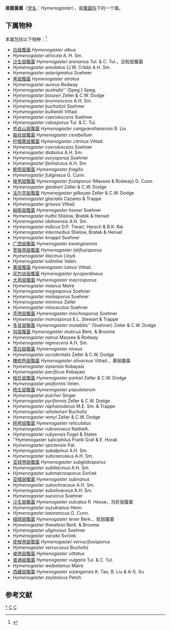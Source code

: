 {{Automatic Taxobox
| taxon = Hymenogaster
| authority = Vittad. (1831)
| image = Hymenogaster sublilacinus 221979.jpg
| image_caption = Hymenogaster sublilacinus
| type species = 柠檬黄层腹菌<br>Hymenogaster citrinus
| type species authority = Vittad. (1831)
| synonyms = 
* ''Fechtneria'' Velenovský, 1939
* ''Hysterogaster'' Zeller & C.W.Dodge, 1928
* ''Radiogaster'' Lloyd, 1924
}}

'''层腹菌属'''（[[学名|学名]]：''Hymenogaster''），是[[腹菌科|腹菌科]]下的一个属。

==下属物种==
本属包括以下物种：<ref>{{cite web |title=Hymenogaster Vittad. |url=https://www.gbif.org/species/2521519 |website=GBIF |access-date=2022-05-29 |archive-date=2020-06-25 |archive-url=https://web.archive.org/web/20200625040104/https://www.gbif.org/species/2521519 }}</ref>
* [[白层腹菌|白层腹菌]] ''Hymenogaster albus''
* ''Hymenogaster alnicola'' A. H. Sm.
* [[沙生层腹菌|沙生层腹菌]] ''Hymenogaster arenarius'' Tul. & C. Tul.，豆粒层腹菌
* ''Hymenogaster areolatus'' (J.W. Cribb) A.H. Sm.
* ''Hymenogaster asterigmatus'' Soehner
* [[黑层腹菌|黑层腹菌]] ''Hymenogaster atratus''
* ''Hymenogaster aureus'' Rodway
* ''Hymenogaster australis'''' (Speg.) Speg.
* ''Hymenogaster boozeri'' Zeller & C.W. Dodge
* ''Hymenogaster brunnescens'' A.H. Sm.
* ''Hymenogaster bucholtzii'' Soehner
* ''Hymenogaster bulliardii'' Vittad.
* ''Hymenogaster caerulescens'' Soehner
* ''Hymenogaster calosporus'' Tul. & C. Tul.
* [[苍岩山层腹菌|苍岩山层腹菌]] ''Hymenogaster cangyanshanensis'' B. Liu
* [[脑状层腹菌|脑状层腹菌]] ''Hymenogaster cerebellum''
* [[柠檬黄层腹菌|柠檬黄层腹菌]] ''Hymenogaster citrinus'' Vittad.
* ''Hymenogaster coerulescens'' Soehner
* ''Hymenogaster diabolus'' A.H. Sm.
* ''Hymenogaster eurysporus'' Soehner
* ''Hymenogaster farinaceus'' A.H. Sm.
* [[脆质层腹菌|脆质层腹菌]] ''Hymenogaster fragilis''
* ''Hymenogaster fuligineus'' G. Cunn.
* [[梭孢层腹菌|梭孢层腹菌]] ''Hymenogaster fusisporus'' (Massee & Rodway) G. Cunn.
* ''Hymenogaster gardneri'' Zeller & C.W. Dodge
* [[吉尔克层腹菌|吉尔克层腹菌]] ''Hymenogaster gilkeyae'' Zeller & C.W. Dodge
* ''Hymenogaster glacialis'' Cázares & Trappe
* ''Hymenogaster griseus'' Vittad.
* [[赫斯层腹菌|赫斯层腹菌]] ''Hymenogaster hessei'' Soehner
* ''Hymenogaster huthii'' Stielow, Bratek & Hensel
* ''Hymenogaster idahoensis'' A.H. Sm.
* ''Hymenogaster indicus'' D.P. Tiwari, Harsch & B.K. Rai
* ''Hymenogaster intermedius'' Stielow, Bratek & Hensel
* ''Hymenogaster knappii'' Soehner
* [[广西层腹菌|广西层腹菌]] ''Hymenogaster kwangsiensis''
* [[宽梭孢层腹菌|宽梭孢层腹菌]] ''Hymenogaster latifusisporus''
* ''Hymenogaster lilacinus'' Lloyd
* ''Hymenogaster ludmilae'' Velen.
* [[黄层腹菌|黄层腹菌]] ''Hymenogaster luteus'' Vittad.
* [[灰包状层腹菌|灰包状层腹菌]] ''Hymenogaster lycoperdineus''
* [[大孢层腹菌|大孢层腹菌]] ''Hymenogaster macrosporus''
* ''Hymenogaster maurus'' Maire
* ''Hymenogaster megasporus'' Soehner
* ''Hymenogaster melasporus'' Soehner
* ''Hymenogaster minimus'' Zeller
* ''Hymenogaster minusculus'' Soehner
* [[壳孢层腹菌|壳孢层腹菌]] ''Hymenogaster mischosporus'' Soehner
* ''Hymenogaster monosporus'' E.L. Stewart & Trappe
* [[多变层腹菌|多变层腹菌]] ''Hymenogaster mutabilis'''' (Soehner) Zeller & C.W. Dodge
* [[钝层腹菌|钝层腹菌]] ''Hymenogaster muticus'' Berk. & Broome
* ''Hymenogaster nanus'' Massee & Rodway
* ''Hymenogaster nigrescens'' A.H. Sm.
* [[雪白层腹菌|雪白层腹菌]] ''Hymenogaster niveus''
* ''Hymenogaster occidentalis'' Zeller & C.W. Dodge
* [[橄榄色层腹菌|橄榄色层腹菌]] ''Hymenogaster olivaceus'' Vittad.，黄层腹菌
* ''Hymenogaster ozeensis'' Kobayasi
* ''Hymenogaster pacificus'' Kobayasi
* [[帕氏层腹菌|帕氏层腹菌]] ''Hymenogaster parksii'' Zeller & C.W. Dodge
* ''Hymenogaster pisiformis'' Velen.
* [[杨生层腹菌|杨生层腹菌]] ''Hymenogaster populetorum''
* ''Hymenogaster pulcher'' Singer
* ''Hymenogaster pyriformis'' Zeller & C.W. Dodge
* ''Hymenogaster raphanodorus'' M.E. Sm. & Trappe
* ''Hymenogaster rehsteineri'' Bucholtz
* ''Hymenogaster remyi'' Zeller & C.W. Dodge
* [[网孢层腹菌|网孢层腹菌]] ''Hymenogaster reticulatus''
* ''Hymenogaster rubroniveus'' Raithelh.
* ''Hymenogaster rubyensis'' Fogel & States
* ''Hymenogaster saliciphilus Frank Graf & E. Horak
* ''Hymenogaster spictensis'' Pat.
* ''Hymenogaster subalpinus'' A.H. Sm.
* ''Hymenogaster subcaeruleus'' A.H. Sm.
* [[亚球孢层腹菌|亚球孢层腹菌]] ''Hymenogaster subglobisporus''
* ''Hymenogaster sublilacinus'' A.H. Sm.
* ''Hymenogaster submacrosporus'' Svrček
* [[亚矮层腹菌|亚矮层腹菌]] ''Hymenogaster subnanus''
* ''Hymenogaster subochraceus'' A.H. Sm.
* ''Hymenogaster subolivaceus'' A.H. Sm.
* ''Hymenogaster suevicus'' Soehner
* [[沙生层腹菌|沙生层腹菌]] ''Hymenogaster sulcatus'' R. Hesse，沟折层腹菌
* ''Hymenogaster suzukianus'' Henn.
* ''Hymenogaster tasmanicus'' G. Cunn.
* [[细弱层腹菌|细弱层腹菌]] ''Hymenogaster tener'' Berk.，软层腹菌
* ''Hymenogaster thwaitesii'' Berk. & Broome
* ''Hymenogaster uliginosus'' Soehner
* ''Hymenogaster vacekii'' Svrček
* [[疣梭孢层腹菌|疣梭孢层腹菌]] ''Hymenogaster verrucifusisporus''
* ''Hymenogaster verrucosus'' Bucholtz
* [[棱孢层腹菌|棱孢层腹菌]] ''Hymenogaster vittatus''
* [[普通层腹菌|普通层腹菌]] ''Hymenogaster vulgaris'' Tul. & C. Tul.
* ''Hymenogaster weibelianus'' Maire
* [[西藏层腹菌|西藏层腹菌]] ''Hymenogaster xizangensis'' K. Tao, B. Liu & A-S. Xu
* ''Hymenogaster zeylanicus'' Petch

== 参考文献 ==
{{Reflist}}

{{taxonbar}}
[[Category:_层腹菌属|*]]
[[Category:_腹菌科|C]]
[[Category:_1831年描述的分类群|C]]